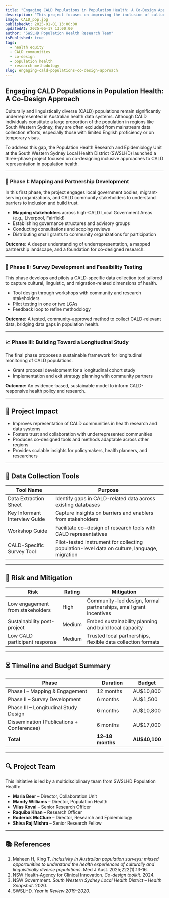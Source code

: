 ```yaml
---
title: "Engaging CALD Populations in Population Health: A Co-Design Approach"
description: "This project focuses on improving the inclusion of culturally and linguistically diverse (CALD) communities in population health through co-designed tools and methods. It aims to identify barriers, develop inclusive methodologies, and test feasibility within CALD-dense regions of South Western Sydney."
image: CALD_pop.jpg
publishedAt: 2025-01-01 13:00:00
updatedAt: 2025-06-17 13:00:00
author: "SWSLHD Population Health Research Team"
isPublished: true
tags:
  - health equity
  - CALD communities
  - co-design
  - population health
  - research methodology
slug: engaging-cald-populations-co-design-approach
---
```


## Engaging CALD Populations in Population Health: A Co-Design Approach

Culturally and linguistically diverse (CALD) populations remain significantly underrepresented in Australian health data systems. Although CALD individuals constitute a large proportion of the population in regions like South Western Sydney, they are often excluded from mainstream data collection efforts, especially those with limited English proficiency or on temporary visas.

To address this gap, the Population Health Research and Epidemiology Unit at the South Western Sydney Local Health District (SWSLHD) launched a three-phase project focused on co-designing inclusive approaches to CALD representation in population health.

---

### 📍 Phase I: Mapping and Partnership Development

In this first phase, the project engages local government bodies, migrant-serving organizations, and CALD community stakeholders to understand barriers to inclusion and build trust.

- **Mapping stakeholders** across high-CALD Local Government Areas (e.g., Liverpool, Fairfield)
- Establishing governance structures and advisory groups
- Conducting consultations and scoping reviews
- Distributing small grants to community organizations for participation

**Outcome:** A deeper understanding of underrepresentation, a mapped partnership landscape, and a foundation for co-designed research.

---

### 🧪 Phase II: Survey Development and Feasibility Testing

This phase develops and pilots a CALD-specific data collection tool tailored to capture cultural, linguistic, and migration-related dimensions of health.

- Tool design through workshops with community and research stakeholders
- Pilot testing in one or two LGAs
- Feedback loop to refine methodology

**Outcome:** A tested, community-approved method to collect CALD-relevant data, bridging data gaps in population health.

---

### 📈 Phase III: Building Toward a Longitudinal Study

The final phase proposes a sustainable framework for longitudinal monitoring of CALD populations.

- Grant proposal development for a longitudinal cohort study
- Implementation and exit strategy planning with community partners

**Outcome:** An evidence-based, sustainable model to inform CALD-responsive health policy and research.

---

## 🎯 Project Impact

- Improves representation of CALD communities in health research and data systems
- Fosters trust and collaboration with underrepresented communities
- Produces co-designed tools and methods adaptable across other regions
- Provides scalable insights for policymakers, health planners, and researchers

---

## 📝 Data Collection Tools

| Tool Name | Purpose |
|----------|---------|
| Data Extraction Sheet | Identify gaps in CALD-related data across existing databases |
| Key Informant Interview Guide | Capture insights on barriers and enablers from stakeholders |
| Workshop Guide | Facilitate co-design of research tools with CALD representatives |
| CALD-Specific Survey Tool | Pilot-tested instrument for collecting population-level data on culture, language, migration |

---

## 🧩 Risk and Mitigation

| Risk | Rating | Mitigation |
|------|--------|------------|
| Low engagement from stakeholders | High | Community-led design, formal partnerships, small grant incentives |
| Sustainability post-project | Medium | Embed sustainability planning and build local capacity |
| Low CALD participant response | Medium | Trusted local partnerships, flexible data collection formats |

---

## ⏳ Timeline and Budget Summary

| Phase | Duration | Budget |
|-------|----------|--------|
| Phase I – Mapping & Engagement | 12 months | AU$10,800 |
| Phase II – Survey Development | 6 months | AU$1,500 |
| Phase III – Longitudinal Study Design | 6 months | AU$10,800 |
| Dissemination (Publications + Conferences) | 6 months | AU$17,000 |
| **Total** | **12–18 months** | **AU$40,100** |

---

## 🔍 Project Team

This initiative is led by a multidisciplinary team from SWSLHD Population Health:

- **Maria Beer** – Director, Collaboration Unit
- **Mandy Williams** – Director, Population Health
- **Vilas Kovai** – Senior Research Officer
- **Raquiba Khan** – Research Officer
- **Roderick McClure** – Director, Research and Epidemiology
- **Shiva Raj Mishra** – Senior Research Fellow

---

## 📚 References

1. Maheen H, King T. *Inclusivity in Australian population surveys: missed opportunities to understand the health experiences of culturally and linguistically diverse populations*. Med J Aust. 2025;222(1):13-16.  
2. NSW Health-Agency for Clinical Innovation. *Co-design toolkit*. 2024.  
3. NSW Government. *South Western Sydney Local Health District – Health Snapshot*. 2020.  
4. SWSLHD. *Year in Review 2019–2020*.  
